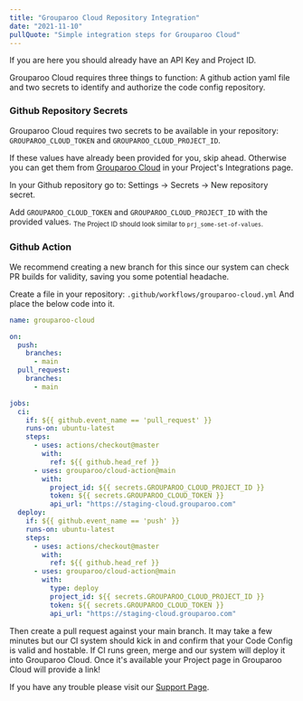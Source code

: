 ```yaml
---
title: "Grouparoo Cloud Repository Integration"
date: "2021-11-10"
pullQuote: "Simple integration steps for Grouparoo Cloud"
---
```


If you are here you should already have an API Key and Project ID.

Grouparoo Cloud requires three things to function: A github action yaml file and two secrets to identify and authorize the code config repository.

### Github Repository Secrets

Grouparoo Cloud requires two secrets to be available in your repository: `GROUPAROO_CLOUD_TOKEN` and `GROUPAROO_CLOUD_PROJECT_ID`.

If these values have already been provided for you, skip ahead. Otherwise you can get them from [Grouparoo Cloud](https://cloud.grouparoo.com/) in your Project's Integrations page.

In your Github repository go to: Settings -> Secrets -> New repository secret.

Add `GROUPAROO_CLOUD_TOKEN` and `GROUPAROO_CLOUD_PROJECT_ID` with the provided values.
<sub>The Project ID should look similar to `prj_some-set-of-values`.</sub>

### Github Action

We recommend creating a new branch for this since our system can check PR builds for validity, saving you some potential headache.

Create a file in your repository: `.github/workflows/grouparoo-cloud.yml`
And place the below code into it.

```yml
name: grouparoo-cloud

on:
  push:
    branches:
      - main
  pull_request:
    branches:
      - main

jobs:
  ci:
    if: ${{ github.event_name == 'pull_request' }}
    runs-on: ubuntu-latest
    steps:
      - uses: actions/checkout@master
        with:
          ref: ${{ github.head_ref }}
      - uses: grouparoo/cloud-action@main
        with:
          project_id: ${{ secrets.GROUPAROO_CLOUD_PROJECT_ID }}
          token: ${{ secrets.GROUPAROO_CLOUD_TOKEN }}
          api_url: "https://staging-cloud.grouparoo.com"
  deploy:
    if: ${{ github.event_name == 'push' }}
    runs-on: ubuntu-latest
    steps:
      - uses: actions/checkout@master
        with:
          ref: ${{ github.head_ref }}
      - uses: grouparoo/cloud-action@main
        with:
          type: deploy
          project_id: ${{ secrets.GROUPAROO_CLOUD_PROJECT_ID }}
          token: ${{ secrets.GROUPAROO_CLOUD_TOKEN }}
          api_url: "https://staging-cloud.grouparoo.com"
```

Then create a pull request against your main branch. It may take a few minutes but our CI system should kick in and confirm that your Code Config is valid and hostable. If CI runs green, merge and our system will deploy it into Grouparoo Cloud. Once it's available your Project page in Grouparoo Cloud will provide a link!

If you have any trouble please visit our [Support Page](/docs/support).